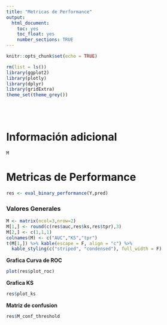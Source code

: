 ```yaml
---
title: "Metricas de Performance"
output:
  html_document:
    toc: yes
    toc_float: yes
    number_sections: TRUE
---
```


```r
knitr::opts_chunk$set(echo = TRUE)
```

```r
rm(list = ls())
library(ggplot2)
library(plotly)
library(dplyr)
library(gridExtra)
theme_set(theme_grey())
```
<br/><br/>

# Información adicional

```r
M
```

# Metricas de Performance

```r
res <- eval_binary_performance(Y,pred)
```

### Valores Generales

```r
M <- matrix(ncol=3,nrow=2)
M[1,] <- round(c(res$auc,res$ks,res$tpr),3)
M[2,] <- c(1,1,1) 
colnames(M) <- c("AUC","KS","tpr")
t(M[1,]) %>% kable(escape = F, align = "c") %>%
  kable_styling(c("striped", "condensed"), full_width = F)
```

**Grafica Curva de ROC**

```r
plot(res$plot_roc)
```

**Grafica KS**

```r
res$plot_ks
```

**Matriz de confusion**

```r
res$M_conf_threshold
```
